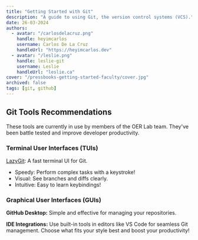 ```yaml
---
title: "Getting Started with Git"
description: "A guide to using Git, the version control systems (VCS)."
date: 26-03-2024
authors:
  - avatar: "/carlosdelacruz.png"
    handle: heyimcarlos
    username: Carlos De La Cruz
    handleUrl: "https://heyimcarlos.dev"
  - avatar: "/leslie.png"
    handle: leslie-git
    username: Leslie
    handleUrl: "leslie.ca"
cover: "/pressbooks-getting-started-faculty/cover.jpg"
archived: false
tags: [git, github]
---
```


## Git Tools Recommendations

These tools are currently in use by members of the OER Lab team. They've been battle tested and improve developer productivity.

### Terminal User Interfaces (TUIs)

[LazyGit](https://github.com/jesseduffield/lazygit): A fast terminal UI for Git.

- Speedy: Perform complex tasks with a keystroke!
- Visual: See branches and diffs clearly.
- Intuitive: Easy to learn keybindings!

### Graphical User Interfaces (GUIs)

**GitHub Desktop:** Simple and effective for managing your repositories.

**IDE Integrations:** Use built-in tools in editors like VS Code for seamless Git management.
Choose what fits your style best and boost your productivity!
